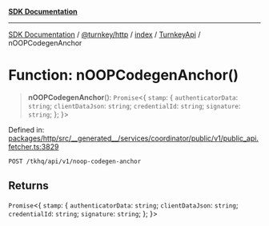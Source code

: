 [**SDK Documentation**](../../../../../../README.mdx)

***

[SDK Documentation](../../../../../../packages.mdx) / [@turnkey/http](../../../../README.mdx) / [index](../../../README.mdx) / [TurnkeyApi](../README.mdx) / nOOPCodegenAnchor

# Function: nOOPCodegenAnchor()

> **nOOPCodegenAnchor**(): `Promise`\<\{ `stamp`: \{ `authenticatorData`: `string`; `clientDataJson`: `string`; `credentialId`: `string`; `signature`: `string`; \}; \}\>

Defined in: [packages/http/src/\_\_generated\_\_/services/coordinator/public/v1/public\_api.fetcher.ts:3829](https://github.com/tkhq/sdk/blob/3a88af7d1d927c6022706911d6af0f92f1440e00/packages/http/src/__generated__/services/coordinator/public/v1/public_api.fetcher.ts#L3829)

`POST /tkhq/api/v1/noop-codegen-anchor`

## Returns

`Promise`\<\{ `stamp`: \{ `authenticatorData`: `string`; `clientDataJson`: `string`; `credentialId`: `string`; `signature`: `string`; \}; \}\>

